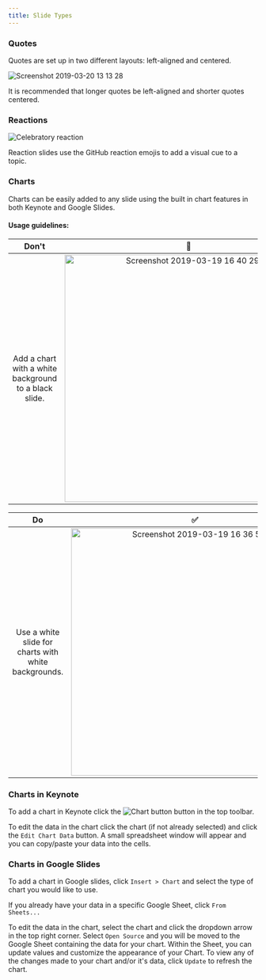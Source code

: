 ```yaml
---
title: Slide Types
---
```


### Quotes
Quotes are set up in two different layouts: left-aligned and centered.

![Screenshot 2019-03-20 13 13 28](https://user-images.githubusercontent.com/10384315/54716005-01035180-4b12-11e9-9194-aa355e4610bf.png)

It is recommended that longer quotes be left-aligned and shorter quotes centered.

### Reactions
![Celebratory reaction](https://user-images.githubusercontent.com/10384315/54715873-ac5fd680-4b11-11e9-9141-cd40c6b24fad.png)

Reaction slides use the GitHub reaction emojis to add a visual cue to a topic.

### Charts
Charts can be easily added to any slide using the built in chart features in both Keynote and Google Slides.

<!--
Keynote | Google Slides
:---: | :---:
<img width="500" alt="Keynote screenshot" src="https://user-images.githubusercontent.com/10384315/54648917-487fd400-4a65-11e9-8f44-ebfe471de0ec.png"> | <img width="500" alt="Google Slides screenshot" src="https://user-images.githubusercontent.com/10384315/54709242-63ecec80-4b02-11e9-8a48-86c0a9985a00.png">
-->

#### Usage guidelines:

Don't | 🚫
:---: | :---:
Add a chart with a white background to a black slide. | <img width="500" alt="Screenshot 2019-03-19 16 40 29" src="https://user-images.githubusercontent.com/10384315/54649021-b88e5a00-4a65-11e9-9288-9d2a1c8e9428.png"/>


Do | ✅
:---: | :---:
Use a white slide for charts with white backgrounds. | <img width="500" alt="Screenshot 2019-03-19 16 36 58" src="https://user-images.githubusercontent.com/10384315/54648916-487fd400-4a65-11e9-8e8f-ae4914910617.png"/>

### Charts in Keynote
To add a chart in Keynote click the ![Chart button](https://user-images.githubusercontent.com/10384315/54716264-97377780-4b12-11e9-828f-f006a0679c50.png) button in the top toolbar.

To edit the data in the chart click the chart (if not already selected) and click the `Edit Chart Data` button.
A small spreadsheet window will appear and you can copy/paste your data into the cells.

### Charts in Google Slides
To add a chart in Google slides, click `Insert > Chart` and select the type of chart you would like to use.

If you already have your data in a specific Google Sheet, click `From Sheets...`

To edit the data in the chart, select the chart and click the dropdown arrow in the top right corner. Select `Open Source` and you will be moved to the Google Sheet containing the data for your chart. Within the Sheet, you can update values and customize the appearance of your Chart. To view any of the changes made to your chart and/or it's data, click `Update` to refresh the chart.
